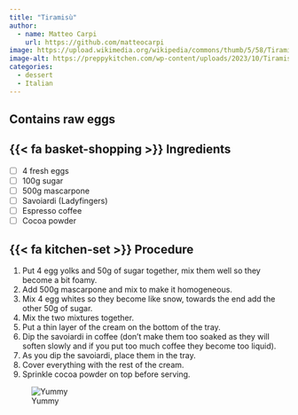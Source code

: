 ```yaml
---
title: "Tiramisù"
author:
  - name: Matteo Carpi
    url: https://github.com/matteocarpi
image: https://upload.wikimedia.org/wikipedia/commons/thumb/5/58/Tiramisu_-_Raffaele_Diomede.jpg/2560px-Tiramisu_-_Raffaele_Diomede.jpg
image-alt: https://preppykitchen.com/wp-content/uploads/2023/10/Tiramisu-Feature.jpg
categories:
  - dessert
  - Italian
---
```


::: callout-warning
## Contains raw eggs
:::

## {{< fa basket-shopping >}} Ingredients

- [ ] 4 fresh eggs
- [ ] 100g sugar
- [ ] 500g mascarpone
- [ ] Savoiardi (Ladyfingers)
- [ ] Espresso coffee
- [ ] Cocoa powder

## {{< fa kitchen-set >}} Procedure

1. Put 4 egg yolks and 50g of sugar together, mix them well so they become a bit foamy.
2. Add 500g mascarpone and mix to make it homogeneous.
3. Mix 4 egg whites so they become like snow, towards the end add the other 50g of sugar.
4. Mix the two mixtures together.
5. Put a thin layer of the cream on the bottom of the tray.
6. Dip the savoiardi in coffee (don't make them too soaked as they will soften slowly and if you put too much coffee they become too liquid).
7. As you dip the savoiardi, place them in the tray.
8. Cover everything with the rest of the cream.
9. Sprinkle cocoa powder on top before serving.

![Yummy](https://imgix.bustle.com/uploads/image/2017/10/18/3dab9f48-53e3-49be-961d-3d8fe461ebdc-matilda_sony2.png?w=540&fit=crop&crop=faces&auto=format%2Ccompress&q=50&dpr=2)
